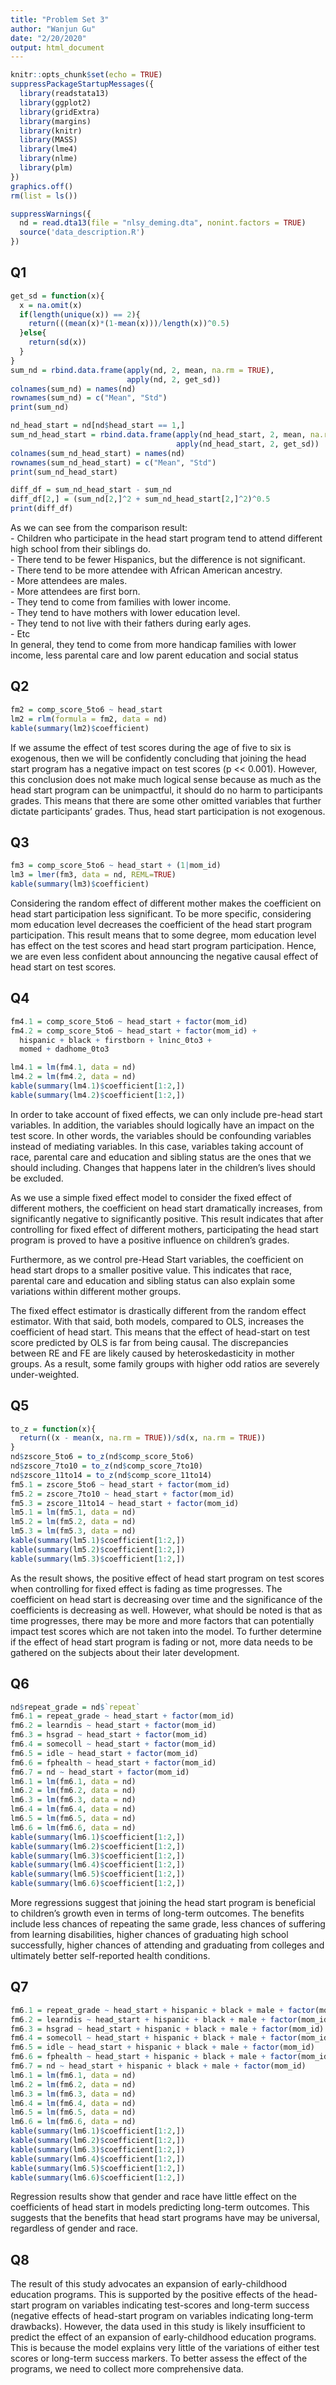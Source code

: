 ```yaml
---
title: "Problem Set 3"
author: "Wanjun Gu"
date: "2/20/2020"
output: html_document
---
```


```r
knitr::opts_chunk$set(echo = TRUE)
suppressPackageStartupMessages({
  library(readstata13)
  library(ggplot2)
  library(gridExtra)
  library(margins)
  library(knitr)
  library(MASS)
  library(lme4)
  library(nlme)
  library(plm)
})
graphics.off()
rm(list = ls())

suppressWarnings({
  nd = read.dta13(file = "nlsy_deming.dta", nonint.factors = TRUE)
  source('data_description.R')
})
```

## Q1

```r
get_sd = function(x){
  x = na.omit(x)
  if(length(unique(x)) == 2){
    return(((mean(x)*(1-mean(x)))/length(x))^0.5)
  }else{
    return(sd(x))
  }
}
sum_nd = rbind.data.frame(apply(nd, 2, mean, na.rm = TRUE),
                          apply(nd, 2, get_sd))
colnames(sum_nd) = names(nd)
rownames(sum_nd) = c("Mean", "Std")
print(sum_nd)

nd_head_start = nd[nd$head_start == 1,]
sum_nd_head_start = rbind.data.frame(apply(nd_head_start, 2, mean, na.rm = TRUE),
                                     apply(nd_head_start, 2, get_sd))
colnames(sum_nd_head_start) = names(nd)
rownames(sum_nd_head_start) = c("Mean", "Std")
print(sum_nd_head_start)

diff_df = sum_nd_head_start - sum_nd
diff_df[2,] = (sum_nd[2,]^2 + sum_nd_head_start[2,]^2)^0.5
print(diff_df)
```

As we can see from the comparison result: 
<br> - Children who participate in the head start program tend to attend different high school from their siblings do. 
<br> - There tend to be fewer Hispanics, but the difference is not significant. 
<br> - There tend to be more attendee with African American ancestry. 
<br> - More attendees are males. 
<br> - More attendees are first born. 
<br> - They tend to come from families with lower income. 
<br> - They tend to have mothers with lower education level.
<br> - They tend to not live with their fathers during early ages.
<br> - Etc
<br> In general, they tend to come from more handicap families with lower income, less parental care and low parent education and social status


## Q2

```r
fm2 = comp_score_5to6 ~ head_start
lm2 = rlm(formula = fm2, data = nd)
kable(summary(lm2)$coefficient)
```

If we assume the effect of test scores during the age of five to six is exogenous, then we will be confidently concluding that joining the head start program has a negative impact on test scores (p << 0.001). However, this conclusion does not make much logical sense because as much as the head start program can be unimpactful, it should do no harm to participants grades. This means that there are some other omitted variables that further dictate participants’ grades. Thus, head start participation is not exogenous.

## Q3

```r
fm3 = comp_score_5to6 ~ head_start + (1|mom_id)
lm3 = lmer(fm3, data = nd, REML=TRUE)
kable(summary(lm3)$coefficient)
```

Considering the random effect of different mother makes the coefficient on head start participation less significant. To be more specific, considering mom education level decreases the coefficient of the head start program participation. This result means that to some degree, mom education level has effect on the test scores and head start program participation. Hence, we are even less confident about announcing the negative causal effect of head start on test scores.

## Q4

```r
fm4.1 = comp_score_5to6 ~ head_start + factor(mom_id)
fm4.2 = comp_score_5to6 ~ head_start + factor(mom_id) + 
  hispanic + black + firstborn + lninc_0to3 + 
  momed + dadhome_0to3

lm4.1 = lm(fm4.1, data = nd)
lm4.2 = lm(fm4.2, data = nd)
kable(summary(lm4.1)$coefficient[1:2,])
kable(summary(lm4.2)$coefficient[1:2,])
```

In order to take account of fixed effects, we can only include pre-head start variables. In addition, the variables should logically have an impact on the test score. In other words, the variables should be confounding variables instead of mediating variables. In this case, variables taking account of race, parental care and education and sibling status are the ones that we should including. Changes that happens later in the children’s lives should be excluded.

As we use a simple fixed effect model to consider the fixed effect of different mothers, the coefficient on head start dramatically increases, from significantly negative to significantly positive. This result indicates that after controlling for fixed effect of different mothers, participating the head start program is proved to have a positive influence on children’s grades.

Furthermore, as we control pre-Head Start variables, the coefficient on head start drops to a smaller positive value. This indicates that race, parental care and education and sibling status can also explain some variations within different mother groups.

The fixed effect estimator is drastically different from the random effect estimator. With that said, both models, compared to OLS, increases the coefficient of head start. This means that the effect of head-start on test score predicted by OLS is far from being causal. The discrepancies between RE and FE are likely caused by heteroskedasticity in mother groups. As a result, some family groups with higher odd ratios are severely under-weighted.

## Q5

```r
to_z = function(x){
  return((x - mean(x, na.rm = TRUE))/sd(x, na.rm = TRUE))
}
nd$zscore_5to6 = to_z(nd$comp_score_5to6)
nd$zscore_7to10 = to_z(nd$comp_score_7to10)
nd$zscore_11to14 = to_z(nd$comp_score_11to14)
fm5.1 = zscore_5to6 ~ head_start + factor(mom_id) 
fm5.2 = zscore_7to10 ~ head_start + factor(mom_id) 
fm5.3 = zscore_11to14 ~ head_start + factor(mom_id)
lm5.1 = lm(fm5.1, data = nd)
lm5.2 = lm(fm5.2, data = nd)
lm5.3 = lm(fm5.3, data = nd)
kable(summary(lm5.1)$coefficient[1:2,])
kable(summary(lm5.2)$coefficient[1:2,])
kable(summary(lm5.3)$coefficient[1:2,])
```

As the result shows, the positive effect of head start program on test scores when controlling for fixed effect is fading as time progresses. The coefficient on head start is decreasing over time and the significance of the coefficients is decreasing as well. However, what should be noted is that as time progresses, there may be more and more factors that can potentially impact test scores which are not taken into the model. To further determine if the effect of head start program is fading or not, more data needs to be gathered on the subjects about their later development.

## Q6

```r
nd$repeat_grade = nd$`repeat`
fm6.1 = repeat_grade ~ head_start + factor(mom_id)
fm6.2 = learndis ~ head_start + factor(mom_id)
fm6.3 = hsgrad ~ head_start + factor(mom_id)
fm6.4 = somecoll ~ head_start + factor(mom_id)
fm6.5 = idle ~ head_start + factor(mom_id)
fm6.6 = fphealth ~ head_start + factor(mom_id)
fm6.7 = nd ~ head_start + factor(mom_id)
lm6.1 = lm(fm6.1, data = nd)
lm6.2 = lm(fm6.2, data = nd)
lm6.3 = lm(fm6.3, data = nd)
lm6.4 = lm(fm6.4, data = nd)
lm6.5 = lm(fm6.5, data = nd)
lm6.6 = lm(fm6.6, data = nd)
kable(summary(lm6.1)$coefficient[1:2,])
kable(summary(lm6.2)$coefficient[1:2,])
kable(summary(lm6.3)$coefficient[1:2,])
kable(summary(lm6.4)$coefficient[1:2,])
kable(summary(lm6.5)$coefficient[1:2,])
kable(summary(lm6.6)$coefficient[1:2,])
```

More regressions suggest that joining the head start program is beneficial to children’s growth even in terms of long-term outcomes. The benefits include less chances of repeating the same grade, less chances of suffering from learning disabilities, higher chances of graduating high school successfully, higher chances of attending and graduating from colleges and ultimately better self-reported health conditions.

## Q7

```r
fm6.1 = repeat_grade ~ head_start + hispanic + black + male + factor(mom_id)
fm6.2 = learndis ~ head_start + hispanic + black + male + factor(mom_id)
fm6.3 = hsgrad ~ head_start + hispanic + black + male + factor(mom_id)
fm6.4 = somecoll ~ head_start + hispanic + black + male + factor(mom_id)
fm6.5 = idle ~ head_start + hispanic + black + male + factor(mom_id)
fm6.6 = fphealth ~ head_start + hispanic + black + male + factor(mom_id)
fm6.7 = nd ~ head_start + hispanic + black + male + factor(mom_id)
lm6.1 = lm(fm6.1, data = nd)
lm6.2 = lm(fm6.2, data = nd)
lm6.3 = lm(fm6.3, data = nd)
lm6.4 = lm(fm6.4, data = nd)
lm6.5 = lm(fm6.5, data = nd)
lm6.6 = lm(fm6.6, data = nd)
kable(summary(lm6.1)$coefficient[1:2,])
kable(summary(lm6.2)$coefficient[1:2,])
kable(summary(lm6.3)$coefficient[1:2,])
kable(summary(lm6.4)$coefficient[1:2,])
kable(summary(lm6.5)$coefficient[1:2,])
kable(summary(lm6.6)$coefficient[1:2,])
```

Regression results show that gender and race have little effect on the coefficients of head start in models predicting long-term outcomes. This suggests that the benefits that head start programs have may be universal, regardless of gender and race.

## Q8

The result of this study advocates an expansion of early-childhood education programs. This is supported by the positive effects of the head-start program on variables indicating test-scores and long-term success (negative effects of head-start program on variables indicating long-term drawbacks). However, the data used in this study is likely insufficient to predict the effect of an expansion of early-childhood education programs. This is because the model explains very little of the variations of either test scores or long-term success markers. To better assess the effect of the programs, we need to collect more comprehensive data.